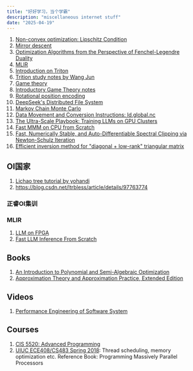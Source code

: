 ---
title: "好好学习，当个学霸"
description: "miscellaneous internet stuff"
date: "2025-04-19"
---

1. [Non-convex optimization: Lipschitz Condition](https://zhuanlan.zhihu.com/p/27554191)
2. [Mirror descent](https://zhuanlan.zhihu.com/p/34299990)
3. [Optimization Algorithms from the Perspective of Fenchel-Legendre Duality](https://zhuanlan.zhihu.com/p/34236792)
4. [MLIR](https://www.cnblogs.com/BobHuang/p/18249482)
5. [Introduction on Triton](https://www.cnblogs.com/BobHuang/p/18324040)
6. [Trition study notes by Wang Jun](https://zhuanlan.zhihu.com/p/672086654)
7. [Game theory](https://blog.csdn.net/Go_ahead1025/article/details/144112357)
8. [Introductory Game Theory notes](https://blog.csdn.net/dzc_go/article/details/120380491)
9. [Rotational position encoding](https://kexue.fm/archives/10862)
10. [DeepSeek's Distributed File System](https://maknee.github.io/blog/2025/3FS-Performance-Journal-1/)
11. [Markov Chain Monte Carlo](https://www.jeremykun.com/2015/04/06/markov-chain-monte-carlo-without-all-the-bullshit/)
12. [Data Movement and Conversion Instructions: ld.global.nc](https://docs.nvidia.com/cuda/parallel-thread-execution/index.html#data-movement-and-conversion-instructions-ld-global-nc)
13. [The Ultra-Scale Playbook: Training LLMs on GPU Clusters](https://huggingface.co/spaces/nanotron/ultrascale-playbook)
14. [Fast MMM on CPU from Scratch](https://siboehm.com/articles/22/Fast-MMM-on-CPU)
15. [Fast, Numerically Stable, and Auto-Differentiable Spectral Clipping via Newton-Schulz Iteration](https://leloykun.github.io/ponder/spectral-clipping/)
16. [Efficient inversion method for "diagonal + low-rank" triangular matrix](https://kexue.fm/archives/11072)

## OI国家

1. [Lichao tree tutorial by yohandi](https://www.yohandi.me/blog/li-chao-tree)
2. https://blog.csdn.net/ltrbless/article/details/97763774

### 正睿OI集训

### MLIR

1. [LLM on FPGA](https://x.com/pavanjayasinha/status/1919037666428891392)
2. [Fast LLM Inference From Scratch](https://andrewkchan.dev/posts/yalm.html)


## Books
1. [An Introduction to Polynomial and Semi-Algebraic Optimization](http://cambridge.org/core/books/an-introduction-to-polynomial-and-semialgebraic-optimization/5A7C6F7E54E28CE72BA7A7F84D0858ED)
2. [Approximation Theory and Approximation Practice, Extended Edition](https://epubs.siam.org/doi/10.1137/1.9781611975949)

## Videos

1. [Performance Engineering of Software System](https://www.youtube.com/playlist?list=PLUl4u3cNGP63VIBQVWguXxZZi0566y7Wf)

## Courses

1. [CIS 5520: Advanced Programming](https://www.seas.upenn.edu/~cis5520/current/resources.html)
2. [UIUC ECE408/CS483 Spring 2018](https://www.youtube.com/playlist?list=PLRRuQYjFhpmvu5ODQoY2l7D0ADgWEcYAX): Thread scheduling, memory optimization etc. Reference Book: Programming Massively Parallel Processors